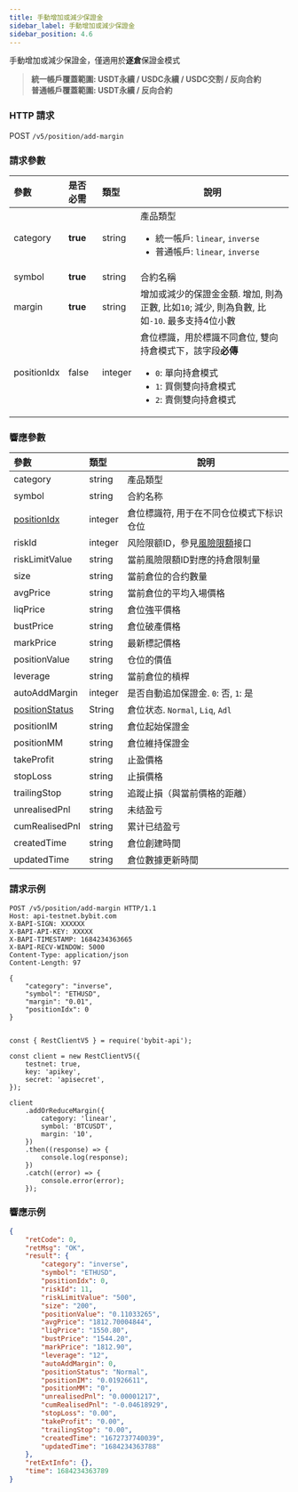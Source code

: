```yaml
---
title: 手動增加或減少保證金
sidebar_label: 手動增加或減少保證金
sidebar_position: 4.6
---
```


手動增加或減少保證金，僅適用於**逐倉**保證金模式
> **統一帳戶覆蓋範圍: USDT永續 / USDC永續 / USDC交割 / 反向合約**<br/>
> **普通帳戶覆蓋範圍: USDT永續 / 反向合約**

### HTTP 請求
POST `/v5/position/add-margin`

### 請求參數
| 參數 | 是否必需 | 類型 | 說明|
|:----- |:-------|:-----|------ |
|category |**true** |string |產品類型 <ul><li>統一帳戶: `linear`, `inverse`</li><li>普通帳戶: `linear`, `inverse`</li></ul>|
|symbol |**true** |string |合約名稱 |
|margin |**true** |string |增加或減少的保證金金額. 增加, 則為正數, 比如`10`; 減少, 則為負數, 比如`-10`. 最多支持4位小數 |
|positionIdx |false |integer |倉位標識，用於標識不同倉位, 雙向持倉模式下，該字段**必傳**<ul><li>`0`: 單向持倉模式</li><li>`1`: 買側雙向持倉模式</li><li>`2`: 賣側雙向持倉模式</li></ul>|

### 響應參數
| 參數 | 類型 | 說明|
|:----- |:-----|----- |
|category |string  |產品類型 |
|symbol |string  |合約名称 |
|[positionIdx](../enum#positionidx) | integer |倉位標識符, 用于在不同仓位模式下标识仓位|
|riskId |integer |风险限额ID，參見[風險限額](../v5/market/risk-limit#)接口|
|riskLimitValue |string  | 當前風險限額ID對應的持倉限制量|
|size |string  |當前倉位的合约數量 |
|avgPrice |string  |當前倉位的平均入場價格 |
|liqPrice | string  |倉位強平價格 |
|bustPrice | string  |倉位破產價格|
|markPrice | string  |最新標記價格 |
|positionValue | string  |仓位的價值|
|leverage | string  |當前倉位的槓桿|
|autoAddMargin | integer |是否自動追加保證金. `0`: 否, `1`: 是|
|[positionStatus](../enum#positionstatus) | String |倉位状态. `Normal`, `Liq`, `Adl` |
|positionIM | string  |倉位起始保證金 |
|positionMM | string  |倉位維持保證金|
|takeProfit | string  |止盈價格|
|stopLoss | string  |止損價格|
|trailingStop | string  |追蹤止損（與當前價格的距離）|
|unrealisedPnl | string  |未结盈亏|
|cumRealisedPnl | string  |累计已结盈亏|
|createdTime | string  |倉位創建時間|
|updatedTime | string  |倉位數據更新時間|

### 請求示例

<Tabs groupId="programming-languages">
<TabItem value="http" label="HTTP">

```http
POST /v5/position/add-margin HTTP/1.1
Host: api-testnet.bybit.com
X-BAPI-SIGN: XXXXXX
X-BAPI-API-KEY: XXXXX
X-BAPI-TIMESTAMP: 1684234363665
X-BAPI-RECV-WINDOW: 5000
Content-Type: application/json
Content-Length: 97

{
    "category": "inverse",
    "symbol": "ETHUSD",
    "margin": "0.01",
    "positionIdx": 0
}
```

</TabItem>
<TabItem value="python" label="Python">

```python

```

</TabItem>
<TabItem value="Node" label="Node.js">

```n4js
const { RestClientV5 } = require('bybit-api');

const client = new RestClientV5({
    testnet: true,
    key: 'apikey',
    secret: 'apisecret',
});

client
    .addOrReduceMargin({
        category: 'linear',
        symbol: 'BTCUSDT',
        margin: '10',
    })
    .then((response) => {
        console.log(response);
    })
    .catch((error) => {
        console.error(error);
    });
```

</TabItem>
</Tabs>

### 響應示例

```json
{
    "retCode": 0,
    "retMsg": "OK",
    "result": {
        "category": "inverse",
        "symbol": "ETHUSD",
        "positionIdx": 0,
        "riskId": 11,
        "riskLimitValue": "500",
        "size": "200",
        "positionValue": "0.11033265",
        "avgPrice": "1812.70004844",
        "liqPrice": "1550.80",
        "bustPrice": "1544.20",
        "markPrice": "1812.90",
        "leverage": "12",
        "autoAddMargin": 0,
        "positionStatus": "Normal",
        "positionIM": "0.01926611",
        "positionMM": "0",
        "unrealisedPnl": "0.00001217",
        "cumRealisedPnl": "-0.04618929",
        "stopLoss": "0.00",
        "takeProfit": "0.00",
        "trailingStop": "0.00",
        "createdTime": "1672737740039",
        "updatedTime": "1684234363788"
    },
    "retExtInfo": {},
    "time": 1684234363789
}
```
